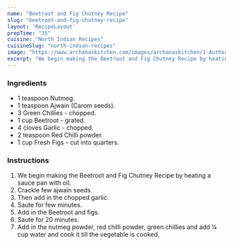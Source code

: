 ---
name: "Beetroot and Fig Chutney Recipe"
slug: "beetroot-and-fig-chutney-recipe"
layout: 'RecipeLayout'
prepTime: "35"
cuisine: "North Indian Recipes"
cuisineSlug: "north-indian-recipes"
image: "https://www.archanaskitchen.com/images/archanaskitchen/1-Author/sibyl_sunitha/Beetroot_and_Fig_Chutney_Recipe.jpg"
excerpt: "We begin making the Beetroot and Fig Chutney Recipe by heating a sauce pan with oil"
---

### Ingredients

- 1 teaspoon Nutmeg.
- 1 teaspoon Ajwain (Carom seeds).
- 3 Green Chillies - chopped.
- 1 cup Beetroot - grated.
- 4 cloves Garlic - chopped.
- 2 teaspoon Red Chilli powder.
- 1 cup Fresh Figs - cut into quarters.

### Instructions

1. We begin making the Beetroot and Fig Chutney Recipe by heating a sauce pan with oil.
1.  Crackle few ajwain seeds.
1. Then add in the chopped garlic.
1. Saute for few minutes.
1. Add in the Beetroot and figs.
1. Saute for 20 minutes.
1. Add in the nutmeg powder, red chilli powder, green chillies and add ¼ cup water and cook it till the vegetable is cooked.
